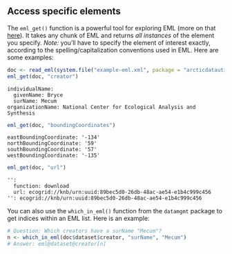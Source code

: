 ## Access specific elements

The `eml_get()` function is a powerful tool for exploring EML (more on that [here](https://cran.rstudio.com/web/packages/EML/vignettes/parsing-EML.html)). It takes any chunk of EML and returns _all instances_ of the element you specify. _Note:_ you'll have to specify the element of interest exactly, according to the spelling/capitalization conventions used in EML. Here are some examples:

```r
doc <- read_eml(system.file("example-eml.xml", package = "arcticdatautils"))
eml_get(doc, "creator")
```
```
individualName:
  givenName: Bryce
  surName: Mecum
organizationName: National Center for Ecological Analysis and Synthesis
```

```r
eml_get(doc, "boundingCoordinates")
```
```
eastBoundingCoordinate: '-134'
northBoundingCoordinate: '59'
southBoundingCoordinate: '57'
westBoundingCoordinate: '-135'
```

```r
eml_get(doc, "url")
```
```
'':
  function: download
  url: ecogrid://knb/urn:uuid:89bec5d0-26db-48ac-ae54-e1b4c999c456
'': ecogrid://knb/urn:uuid:89bec5d0-26db-48ac-ae54-e1b4c999c456
```

You can also use the `which_in_eml()` function from the `datamgmt` package to get indices within an EML list. Here is an example:

```r
# Question: Which creators have a surName "Mecum"?
n <- which_in_eml(doc$dataset$creator, "surName", "Mecum")
# Answer: eml@dataset@creator[n]
```
